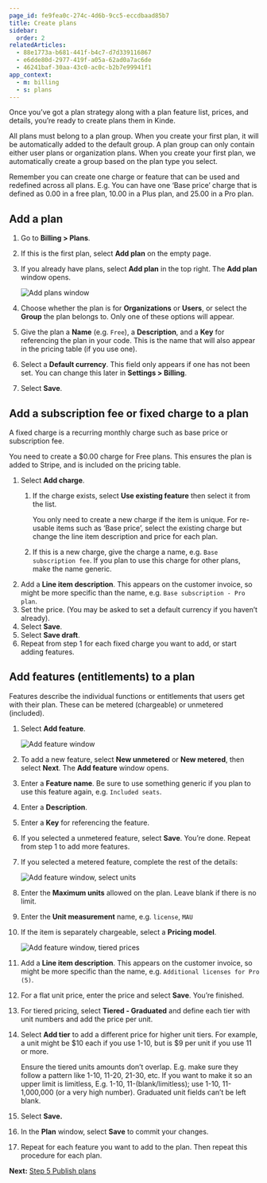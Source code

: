 ```yaml
---
page_id: fe9fea0c-274c-4d6b-9cc5-eccdbaad85b7
title: Create plans
sidebar:
  order: 2
relatedArticles:
  - 88e1773a-b681-441f-b4c7-d7d339116867
  - e6dde80d-2977-419f-a05a-62ad0a7ac6de
  - 46241baf-30aa-43c0-ac0c-b2b7e99941f1
app_context: 
  - m: billing
  - s: plans
---
```


Once you’ve got a plan strategy along with a plan feature list, prices, and details, you’re ready to create plans them in Kinde.

All plans must belong to a plan group. When you create your first plan, it will be automatically added to the default group. A plan group can only contain either user plans or organization plans. When you create your first plan, we automatically create a group based on the plan type you select. 

<Aside>

Remember you can create one charge or feature that can be used and redefined across all plans. E.g. You can have one ‘Base price’ charge that is defined as 0.00 in a free plan, 10.00 in a Plus plan, and 25.00 in a Pro plan.

</Aside>

## Add a plan

1. Go to **Billing > Plans**. 
2. If this is the first plan, select **Add plan** on the empty page. 
3. If you already have plans, select **Add plan** in the top right. The **Add plan** window opens.
    
    ![Add plans window](https://imagedelivery.net/skPPZTHzSlcslvHjesZQcQ/a8a237d5-c242-45dc-453e-a7ad66e33a00/public)
    
4. Choose whether the plan is for **Organizations** or **Users**, or select the **Group** the plan belongs to. Only one of these options will appear.
5. Give the plan a **Name** (e.g. `Free`), a **Description**, and a **Key** for referencing the plan in your code. This is the name that will also appear in the pricing table (if you use one).
6. Select a **Default currency**. This field only appears if one has not been set. You can change this later in **Settings > Billing**.
7. Select **Save**.

## Add a subscription fee or fixed charge to a plan

A fixed charge is a recurring monthly charge such as base price or subscription fee.

<Aside type="warning">

You need to create a $0.00 charge for Free plans. This ensures the plan is added to Stripe, and is included on the pricing table.

</Aside>

1. Select **Add charge**.
    1. If the charge exists, select **Use existing feature** then select it from the list. 
        
        <Aside>
        
        You only need to create a new charge if the item is unique. For re-usable items such as ‘Base price’, select the existing charge but change the line item description and price for each plan.
        
        </Aside>
        
    2. If this is a new charge, give the charge a name, e.g. `Base subscription fee`. If you plan to use this charge for other plans, make the name generic. 
2. Add a **Line item description**. This appears on the customer invoice, so might be more specific than the name, e.g. `Base subscription - Pro plan`.
3. Set the price. (You may be asked to set a default currency if you haven’t already).
4. Select **Save**.
5. Select **Save draft**.
6. Repeat from step 1 for each fixed charge you want to add, or start adding features.

## Add features (entitlements) to a plan

Features describe the individual functions or entitlements that users get with their plan. These can be metered (chargeable) or unmetered (included).

1. Select **Add feature**.
    
    ![Add feature window](https://imagedelivery.net/skPPZTHzSlcslvHjesZQcQ/ceb95ba9-1c03-4ae7-89f9-275ab3185100/public)
    
2. To add a new feature, select **New unmetered** or **New metered**, then select **Next**. The **Add feature** window opens.
3. Enter a **Feature name**. Be sure to use something generic if you plan to use this feature again, e.g. `Included seats`.
4. Enter a **Description**.
5. Enter a **Key** for referencing the feature.
6. If you selected a unmetered feature, select **Save**. You’re done. Repeat from step 1 to add more features. 
7. If you selected a metered feature, complete the rest of the details:
    
    ![Add feature window, select units](https://imagedelivery.net/skPPZTHzSlcslvHjesZQcQ/de016f2c-2477-4abd-9a2d-00e7c3e99300/public)
    
8. Enter the **Maximum units** allowed on the plan. Leave blank if there is no limit. 
9. Enter the **Unit measurement** name, e.g. `license`, `MAU`
10. If the item is separately chargeable, select a **Pricing model**. 
    
    ![Add feature window, tiered prices](https://imagedelivery.net/skPPZTHzSlcslvHjesZQcQ/80ea9a38-e6ac-479f-9697-f04e237d4d00/public)
    
11. Add a **Line item description**. This appears on the customer invoice, so might be more specific than the name, e.g. `Additional licenses for Pro (5)`.
12. For a flat unit price, enter the price and select **Save**. You’re finished.
13. For tiered pricing, select **Tiered - Graduated** and define each tier with unit numbers and add the price per unit. 
14. Select **Add tier** to add a different price for higher unit tiers. For example, a unit might be $10 each if you use 1-10, but is $9 per unit if you use 11 or more.
    
    <Aside type="warning">
    
    Ensure the tiered units amounts don’t overlap. E.g. make sure they follow a pattern like 1-10, 11-20, 21-30, etc. If you want to make it so an upper limit is limitless, E.g. 1-10, 11-(blank/limitless); use 1-10, 11-1,000,000 (or a very high number). Graduated unit fields can’t be left blank.
    
    </Aside>
    
15. Select **Save.**
16. In the **Plan** window, select **Save** to commit your changes.
17. Repeat for each feature you want to add to the plan. Then repeat this procedure for each plan.

**Next:** [Step 5 Publish plans](/billing/get-started/publish-plans/)

